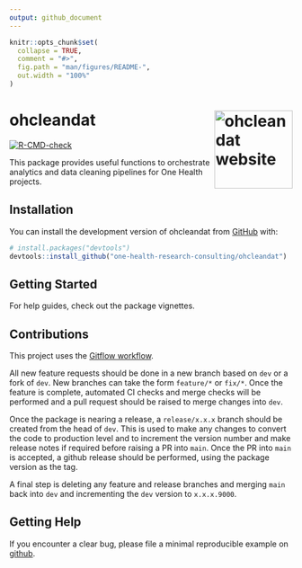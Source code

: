 ```yaml
---
output: github_document
---
```


<!-- README.md is generated from README.Rmd. Please edit that file -->

```r
knitr::opts_chunk$set(
  collapse = TRUE,
  comment = "#>",
  fig.path = "man/figures/README-",
  out.width = "100%"
)
```

# ohcleandat <a href="https://One-Health-Research-Consulting.github.io/ohcleandat/"><img src="man/figures/logo.svg" align="right" height="139" alt="ohcleandat website" /></a>

<!-- badges: start -->
[![R-CMD-check](https://github.com/one-health-research-consulting/ohcleandat/actions/workflows/R-CMD-check.yaml/badge.svg)](https://github.com/ecohealthalliance/ohcleandat/actions/workflows/R-CMD-check.yaml)
<!-- badges: end -->

This package provides useful functions to orchestrate analytics and data cleaning pipelines for One Health projects.  

## Installation

You can install the development version of ohcleandat from [GitHub](https://github.com/one-health-research-consulting/ohcleandat) with:

``` r
# install.packages("devtools")
devtools::install_github("one-health-research-consulting/ohcleandat")
```
 
## Getting Started   

For help guides, check out the package vignettes.   

## Contributions  

This project uses the [Gitflow workflow](https://www.atlassian.com/git/tutorials/comparing-workflows/gitflow-workflow). 

All new feature requests should be done in a new branch based on `dev` or a fork of `dev`. New branches can take the form `feature/*` or `fix/*`. Once the feature is complete, automated CI checks and merge checks will be performed and a pull request should be raised to merge changes into `dev`.  

Once the package is nearing a release, a `release/x.x.x` branch should be created from the head of `dev`. This is used to make any changes to convert the code to production level and to increment the version number and make release notes if required before raising a PR into `main`. Once the PR into `main` is accepted, a github release should be performed, using the package version
as the tag. 

A final step is deleting any feature and release branches and merging `main` back into `dev` and
incrementing the `dev` version to `x.x.x.9000`. 


## Getting Help  
If you encounter a clear bug, please file a minimal reproducible example on [github](https://github.com/ecohealthalliance/ohcleandat/issues). 
